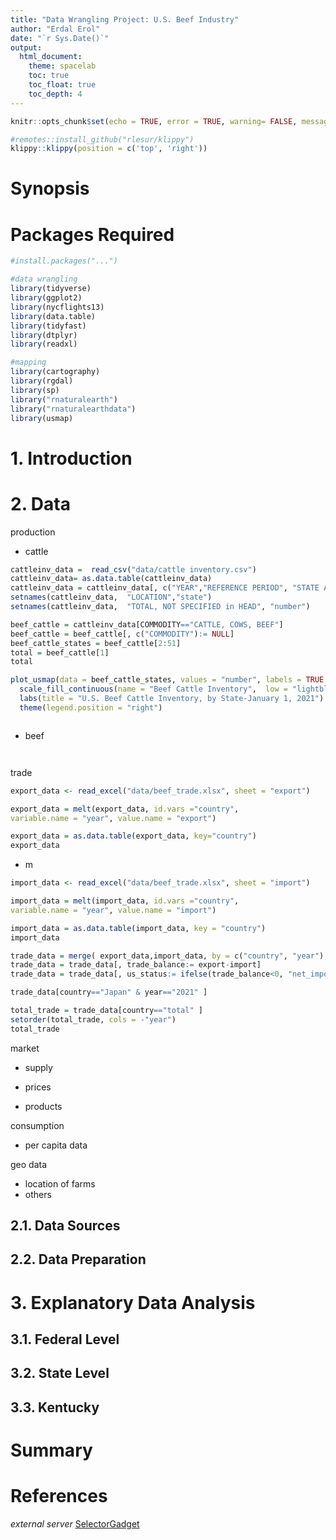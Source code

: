 ```yaml
---
title: "Data Wrangling Project: U.S. Beef Industry"
author: "Erdal Erol"
date: "`r Sys.Date()`"
output: 
  html_document:
    theme: spacelab
    toc: true
    toc_float: true
    toc_depth: 4
---
```


```r
knitr::opts_chunk$set(echo = TRUE, error = TRUE, warning= FALSE, message = FALSE)
```

```r
#remotes::install_github("rlesur/klippy")
klippy::klippy(position = c('top', 'right'))
```

# Synopsis

# Packages Required

```r
#install.packages("...")

#data wrangling
library(tidyverse)
library(ggplot2)
library(nycflights13)
library(data.table)
library(tidyfast)
library(dtplyr)
library(readxl)

#mapping
library(cartography) 
library(rgdal)
library(sp)
library("rnaturalearth")
library("rnaturalearthdata")
library(usmap)
```

# 1. Introduction

# 2. Data

production

* cattle
```r
cattleinv_data =  read_csv("data/cattle inventory.csv")
cattleinv_data= as.data.table(cattleinv_data)
cattleinv_data = cattleinv_data[, c("YEAR","REFERENCE PERIOD", "STATE ANSI"):= NULL]
setnames(cattleinv_data,  "LOCATION","state")
setnames(cattleinv_data,  "TOTAL, NOT SPECIFIED in HEAD", "number")

```

```r
beef_cattle = cattleinv_data[COMMODITY=="CATTLE, COWS, BEEF"]
beef_cattle = beef_cattle[, c("COMMODITY"):= NULL]
beef_cattle_states = beef_cattle[2:51]
total = beef_cattle[1]
total
```



```r
plot_usmap(data = beef_cattle_states, values = "number", labels = TRUE,  color = "black")  + 
  scale_fill_continuous(name = "Beef Cattle Inventory",  low = "lightblue", high = "blue", label = scales::comma) + 
  labs(title = "U.S. Beef Cattle Inventory, by State-January 1, 2021") +
  theme(legend.position = "right")

```

```r

```

* beef 
```r


```


```r


```
trade

```r
export_data <- read_excel("data/beef_trade.xlsx", sheet = "export")

export_data = melt(export_data, id.vars ="country",
variable.name = "year", value.name = "export")

export_data = as.data.table(export_data, key="country")
export_data
```
* m
```r
import_data <- read_excel("data/beef_trade.xlsx", sheet = "import")

import_data = melt(import_data, id.vars ="country",
variable.name = "year", value.name = "import")

import_data = as.data.table(import_data, key = "country")
import_data
```

```r
trade_data = merge( export_data,import_data, by = c("country", "year"), all=T)
trade_data = trade_data[, trade_balance:= export-import] 
trade_data = trade_data[, us_status:= ifelse(trade_balance<0, "net_importer", "net_exporter")] 

trade_data[country=="Japan" & year=="2021" ]

total_trade = trade_data[country=="total" ]
setorder(total_trade, cols = -"year") 
total_trade

```


market

* supply


* prices


* products

consumption

* per capita data

geo data

* location of farms
* others


## 2.1. Data Sources
## 2.2. Data Preparation

# 3. Explanatory Data Analysis
## 3.1. Federal Level

## 3.2. State Level

## 3.3. Kentucky


# Summary

# References


 *external server*
<a href="https://selectorgadget.com/" target="_blank">SelectorGadget</a>



